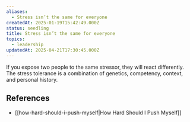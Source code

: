 ```yaml
---
aliases:
  - Stress isn’t the same for everyone
createdAt: 2025-01-19T15:42:49.000Z
status: seedling
title: Stress isn’t the same for everyone
topics:
  - leadership
updatedAt: 2025-04-21T17:30:45.000Z
---
```

If you expose two people to the same stressor, they will react differently. The stress tolerance is a combination of genetics, competency, context, and personal history.

## References

- [[how-hard-should-i-push-myself|How Hard Should I Push Myself]]
